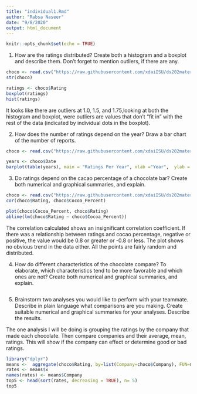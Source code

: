 ```yaml
---
title: "individual1.Rmd"
author: "Rabsa Naseer"
date: "9/8/2020"
output: html_document
---
```


```r
knitr::opts_chunk$set(echo = TRUE)
```
1. How are the ratings distributed? Create both a histogram and a boxplot and describe them. Don’t forget to mention outliers, if there are any.
```r
choco <- read.csv("https://raw.githubusercontent.com/xdaiISU/ds202materials/master/hwlabs/data/choco.csv") 
str(choco) 

ratings <- choco$Rating
boxplot(ratings)
hist(ratings)
```

It looks like there are outliers at 1.0, 1.5, and 1.75,looking at both the histogram and boxplot, were outliers are values that don't "fit in" with the rest of the data (indicated by individual dots in the boxplot).

2. How does the number of ratings depend on the year? Draw a bar chart of the number of reports.

```r
choco <- read.csv("https://raw.githubusercontent.com/xdaiISU/ds202materials/master/hwlabs/data/choco.csv") 

years <- choco$Date
barplot(table(years), main = "Ratings Per Year", xlab ="Year",  ylab = "# of Ratings")
```

3. Do ratings depend on the cacao percentage of a chocolate bar? Create both numerical and graphical summaries, and explain.

```r
choco <- read.csv("https://raw.githubusercontent.com/xdaiISU/ds202materials/master/hwlabs/data/choco.csv") 
cor(choco$Rating, choco$Cocoa_Percent)

plot(choco$Cocoa_Percent, choco$Rating)
abline(lm(choco$Rating ~ choco$Cocoa_Percent))
```

The correlation calculated shows an insignificant correlation coefficient. If there was a relationship between ratings and cocao percentage, negative or positive, the value would be 0.8 or greater or -0.8 or less. 
The plot shows no obvious trend in the data either. All the points are fairly random and distributed.

4. How do different characteristics of the chocolate compare? To elaborate, which characteristics tend to be more favorable and which ones are not? Create both numerical and graphical summaries, and explain.

```r

```

5. Brainstorm two analyses you would like to perform with your teammate. Describe in plain language what comparisons are you making. Create suitable numerical and graphical summaries for your analyses. Describe the results.

The one analysis I will be doing is grouping the ratings by the company that made each chocolate. Then compare companies and their average, mean, ratings. This will show if the company can effect or determine good or bad ratings.

```r

library("dplyr")
means <-  aggregate(choco$Rating, by=list(Company=choco$Company), FUN=mean)
rates <- means$x
names(rates) <- means$Company
top5 <- head(sort(rates, decreasing = TRUE), n= 5)
top5

```

